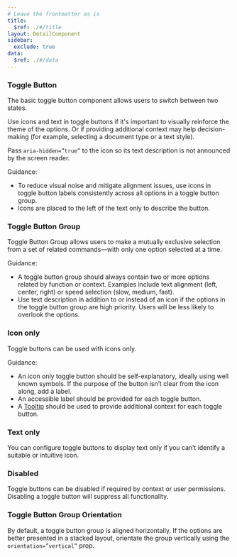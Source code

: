 ```yaml
---
# Leave the frontmatter as is
title:
  $ref: ./#/title
layout: DetailComponent
sidebar:
  exclude: true
data:
  $ref: ./#/data
---
```


<LivePreviewControls>
<LivePreview componentName="toggle-button" exampleName="ToggleButtonDefault" displayName="Toggle Button">

### Toggle Button

The basic toggle button component allows users to switch between two states.

Use icons and text in toggle buttons if it's important to visually reinforce the theme of the options. Or if providing additional context may help decision-making (for example, selecting a document type or a text style).

Pass `aria-hidden=”true”` to the icon so its text description is not announced by the screen reader.

Guidance:

- To reduce visual noise and mitigate alignment issues, use icons in toggle button labels consistently across all options in a toggle button group.
- Icons are placed to the left of the text only to describe the button.

</LivePreview>

<LivePreview componentName="toggle-button" exampleName="ToggleButtonGroupDefault" displayName="Toggle Button Group" >

### Toggle Button Group

Toggle Button Group allows users to make a mutually exclusive selection from a set of related commands—with only one option selected at a time.

Guidance:

- A toggle button group should always contain two or more options related by function or context. Examples include text alignment (left, center, right) or speed selection (slow, medium, fast).
- Use text description in addition to or instead of an icon if the options in the toggle button group are high priority. Users will be less likely to overlook the options.

</LivePreview>

<LivePreview componentName="toggle-button" exampleName="IconOnly" >

### Icon only

Toggle buttons can be used with icons only.

Guidance:

- An icon only toggle button should be self-explanatory, ideally using well known symbols. If the purpose of the button isn’t clear from the icon along, add a label.
- An accessible label should be provided for each toggle button.
- A [Tooltip](../tooltip) should be used to provide additional context for each toggle button.

</LivePreview>

<LivePreview componentName="toggle-button" exampleName="TextOnly" >

### Text only

You can configure toggle buttons to display text only if you can’t identify a suitable or intuitive icon.

</LivePreview>

<LivePreview componentName="toggle-button" exampleName="Disabled" >

### Disabled

Toggle buttons can be disabled if required by context or user permissions. Disabling a toggle button will suppress all functionality.

</LivePreview>

<LivePreview componentName="toggle-button" exampleName="ToggleButtonGroupVertical" displayName="Group Orientation">

### Toggle Button Group Orientation

By default, a toggle button group is aligned horizontally. If the options are better presented in a stacked layout, orientate the group vertically using the `orientation=”vertical”` prop.

</LivePreview>
</LivePreviewControls>
